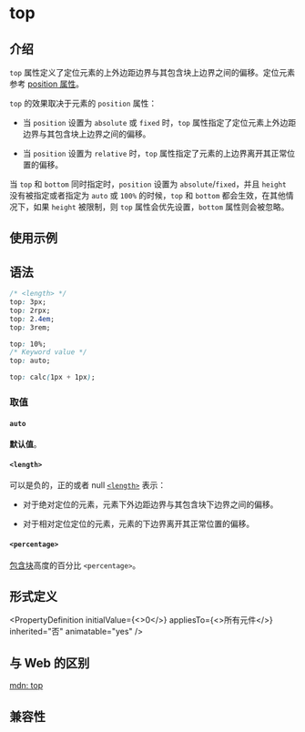 # top

## 介绍

`top` 属性定义了定位元素的上外边距边界与其包含块上边界之间的偏移。定位元素参考 [position 属性](./position.mdx)。

`top` 的效果取决于元素的 `position` 属性：

- 当 `position` 设置为 `absolute` 或 `fixed` 时，`top` 属性指定了定位元素上外边距边界与其包含块上边界之间的偏移。

- 当 `position` 设置为 `relative` 时，`top` 属性指定了元素的上边界离开其正常位置的偏移。

当 `top` 和 `bottom` 同时指定时，`position` 设置为 `absolute`/`fixed`，并且 `height` 没有被指定或者指定为 `auto` 或 `100%` 的时候，`top` 和 `bottom` 都会生效，在其他情况下，如果 `height` 被限制，则 `top` 属性会优先设置，`bottom` 属性则会被忽略。

## 使用示例


<Go
  example="css-api"
  defaultFile="src/top/App.tsx"
  img="/assets/doc/css/top.jpg"
  entry="src/top"
  defaultEntryFile="dist/top.lynx.bundle"
/>

## 语法

```css
/* <length> */
top: 3px;
top: 2rpx;
top: 2.4em;
top: 3rem;

top: 10%;
/* Keyword value */
top: auto;

top: calc(1px + 1px);
```

### 取值

#### `auto`

**默认值**。

#### `<length>`

可以是负的，正的或者 null [`<length>`](api/css/data-type/length.mdx) 表示：

- 对于绝对定位的元素，元素下外边距边界与其包含块下边界之间的偏移。

- 对于相对定位定位的元素，元素的下边界离开其正常位置的偏移。

#### `<percentage>`

[包含块](https://developer.mozilla.org/zh-CN/docs/Web/CSS/Containing_block)高度的百分比 `<percentage>`。

## 形式定义


<PropertyDefinition
  initialValue={<>0</>}
  appliesTo={<>所有元件</>}
  inherited="否"
  animatable="yes"
/>

## 与 Web 的区别

[mdn: top](https://developer.mozilla.org/zh-CN/docs/Web/CSS/top)

## 兼容性


<LegacyCompatTable metadata="css/properties/top" />
